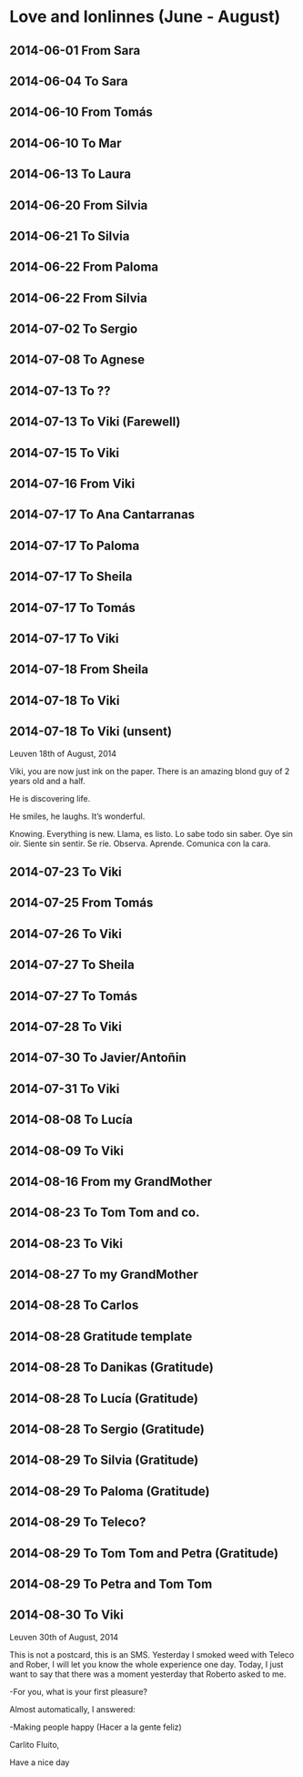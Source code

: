 # Love and lonlinnes (June - August) {#love}

## 2014-06-01 From Sara

## 2014-06-04 To Sara

## 2014-06-10 From Tomás

## 2014-06-10 To Mar

## 2014-06-13 To Laura

## 2014-06-20 From Silvia

## 2014-06-21 To Silvia

## 2014-06-22 From Paloma

## 2014-06-22 From Silvia

## 2014-07-02 To Sergio

## 2014-07-08 To Agnese

## 2014-07-13 To ??

## 2014-07-13 To Viki (Farewell)

## 2014-07-15 To Viki

## 2014-07-16 From Viki

## 2014-07-17 To Ana Cantarranas

## 2014-07-17 To Paloma

## 2014-07-17 To Sheila

## 2014-07-17 To Tomás

## 2014-07-17 To Viki

## 2014-07-18 From Sheila

## 2014-07-18 To Viki

## 2014-07-18 To Viki (unsent)

Leuven 18th of August, 2014
 
Viki, you are now just ink on the paper. There is an amazing blond guy of 2 years old and a half.


He is discovering life.


He smiles, he laughs. It’s wonderful.


Knowing. Everything is new. Llama, es listo. Lo sabe todo sin saber. Oye sin oir. Siente sin sentir. Se ríe. Observa. Aprende. Comunica con la cara.


## 2014-07-23 To Viki

## 2014-07-25 From Tomás

## 2014-07-26 To Viki

## 2014-07-27 To Sheila

## 2014-07-27 To Tomás

## 2014-07-28 To Viki

## 2014-07-30 To Javier/Antoñin

## 2014-07-31 To Viki

## 2014-08-08 To Lucía

## 2014-08-09 To Viki

## 2014-08-16 From my GrandMother

## 2014-08-23 To Tom Tom and co.

## 2014-08-23 To Viki

## 2014-08-27 To my GrandMother

## 2014-08-28 To Carlos

## 2014-08-28 Gratitude template

## 2014-08-28 To Danikas (Gratitude)

## 2014-08-28 To Lucía (Gratitude)

## 2014-08-28 To Sergio (Gratitude)

## 2014-08-29 To Silvia (Gratitude)

## 2014-08-29 To Paloma (Gratitude)

## 2014-08-29 To Teleco?

## 2014-08-29 To Tom Tom and Petra (Gratitude)

## 2014-08-29 To Petra and Tom Tom

## 2014-08-30 To Viki

Leuven 30th of August, 2014
 
This is not a postcard, this is an SMS. Yesterday I smoked weed with Teleco and Rober, I will let you know the whole experience one day. Today, I just want to say that there was a moment yesterday that Roberto asked to me.

 
-For you, what is your first pleasure?


Almost automatically, I answered:

-Making people happy (Hacer a la gente feliz)
 
Carlito Fluito,
 
Have a nice day




